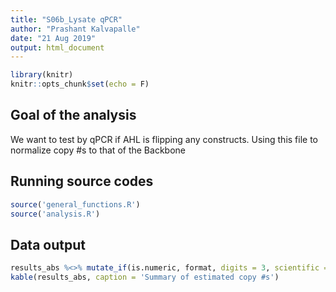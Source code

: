 ```yaml
---
title: "S06b_Lysate qPCR"
author: "Prashant Kalvapalle"
date: "21 Aug 2019"
output: html_document
---
```


```r
library(knitr)
knitr::opts_chunk$set(echo = F)
```

## Goal of the analysis

We want to test by qPCR if AHL is flipping any constructs. Using this file to normalize copy #s to that of the Backbone

## Running source codes

```r
source('general_functions.R')
source('analysis.R')
```

## Data output

```r
results_abs %<>% mutate_if(is.numeric, format, digits = 3, scientific = T)
kable(results_abs, caption = 'Summary of estimated copy #s')
```

<!-- ## Transforming data and normalization -->

<!-- 1. Select only relevant data from the results -->
<!-- 2. Data divided into 3 tibbles for each primer-pair (also called as Target) -->


<!-- 3. Ratio of Flipped/Backbone and Unflipped/backbone are calculated -->

<!-- 4. data is combined into 1 data frame -->
<!-- 5. And plotted in next section -->

<!-- ```{r} -->
<!-- # sel <- results_abs %>% select(`Sample Name`,assay_variable,`Primer pair`,Target,`Copy #`) -->
<!-- # # sel_grouped <- sel %>% group_by(Target) %>% mutate(id = 1:n()) -->
<!-- # # sel_spread <- sel_grouped %>% spread(Target,`Copy #`) -->
<!-- #  -->
<!-- #  -->
<!-- # sel_b <- sel %>% filter(Target == 'Backbone') -->
<!-- # sel_f <- sel %>% filter(Target == 'Flipped'); sel_u <- sel %>% filter(Target == 'Unflipped'); -->
<!-- #  -->
<!-- # sel_f %<>% mutate("Normalized copy #" = sel_f$`Copy #`/sel_b$`Copy #`);  -->
<!-- # sel_u %<>% mutate("Normalized copy #" = sel_u$`Copy #`/sel_b$`Copy #`); -->
<!-- #  -->
<!-- # results_ratio <- bind_rows(sel_f, sel_u)   -->
<!-- ``` -->

<!-- ## Including Plots -->

<!-- Plots here -->

<!-- ```{r pressure, echo=FALSE} -->

<!-- # plt_norm <- results_ratio %>% ggplot(aes(x = `assay_variable`, y = `Normalized copy #`, color = Target)) +   # plotting -->
<!-- #   scale_y_log10(  # logscale for y axis with tick marks -->
<!-- #     breaks = scales::trans_breaks("log10", function(x) 10^x), -->
<!-- #     labels = scales::trans_format("log10", scales::math_format(10^.x) ) -->
<!-- #   ) -->
<!-- #  -->
<!-- # plt_norm <- plt_norm + geom_point(size = 2) + -->
<!-- #     theme_classic() + scale_color_brewer(palette="Set1") +  -->
<!-- #     theme(plot.title = element_text(hjust = 0.5),axis.text.x = element_text(angle = 90, hjust = 1, vjust = .3)) +  -->
<!-- #     ggtitle(title_name) + facet_wrap(~`Sample Name`, scales = 'free_x') -->
<!-- #  -->
<!-- # print(plt_norm) -->
<!-- # ggsave('S5a_AHL flip_normalized.png') -->

<!-- ``` -->